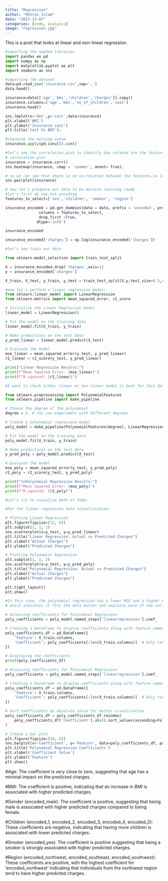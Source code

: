 ```yaml
---
title: "Regression"
author: "Mehran Islam"
date: "2023-12-07"
categories: [code, analysis]
image: "regression.jpg"
---
```


This is a post that looks at linear and non-linear regression.

```python
#importing the needed libraries
import pandas as pd
import numpy as np
import matplotlib.pyplot as plt
import seaborn as sns
```

```python
#importing the dataset
data=pd.read_csv('insurance.csv',sep=',')
data.head()
```

```python
insurance=data[['age','bmi','children','charges']].copy()
insurance.columns=['age','bmi','no_of_children','cost']
insurance.head()
```

```python
sns.lmplot(x='bmi',y='cost',data=insurance)
plt.xlabel('BMI')
plt.ylabel('Insurance cost')
plt.title('Cost Vs BMI');
```

```python
#checking the missing value
insurance.apply(pd.isnull).sum()
```

```python
#let's see the correlation plot to identify how related are the features so that we know which features are important
# correlation plot
insurance = insurance.corr()
sns.heatmap(insurance, cmap = 'summer', annot= True);
```

```python
# so we can see that there is no co-relation between the features,so let's check the pair plots
sns.pairplot(insurance)
```

```python
# now let's preapare our data to be machine learning ready
#let's first do one-hot encoding
features_to_select=['sex','children', 'smoker', 'region']

insurance_encoded = pd.get_dummies(data = data, prefix = 'encoded', prefix_sep='_',
               columns = features_to_select,
               drop_first =True,
              dtype='int8')
```

```python
insurance_encoded
```

```python
insurance_encoded['charges'] = np.log(insurance_encoded['charges'])
```

```python
#let's now train our data

from sklearn.model_selection import train_test_split

X = insurance_encoded.drop('charges',axis=1) 
y = insurance_encoded['charges']

X_train, X_test, y_train, y_test = train_test_split(X,y,test_size=0.3,random_state=23)
```

```python
#now let's perform a linear regression model:
from sklearn.linear_model import LinearRegression
from sklearn.metrics import mean_squared_error, r2_score

# Initialize the Linear Regression model
linear_model = LinearRegression()

# Fit the model on the training data
linear_model.fit(X_train, y_train)

# Make predictions on the test data
y_pred_linear = linear_model.predict(X_test)

# Evaluate the model
mse_linear = mean_squared_error(y_test, y_pred_linear)
r2_linear = r2_score(y_test, y_pred_linear)

print("Linear Regression Results:")
print(f"Mean Squared Error: {mse_linear}")
print(f"R-squared: {r2_linear}")
```

```python
#I want to check either linear or non-linear model is best for this data so I also want to perform a non-linear regression model:

from sklearn.preprocessing import PolynomialFeatures
from sklearn.pipeline import make_pipeline

# Choose the degree of the polynomial
degree = 2  # You can experiment with different degrees

# Create a polynomial regression model
poly_model = make_pipeline(PolynomialFeatures(degree), LinearRegression())

# Fit the model on the training data
poly_model.fit(X_train, y_train)

# Make predictions on the test data
y_pred_poly = poly_model.predict(X_test)

# Evaluate the model
mse_poly = mean_squared_error(y_test, y_pred_poly)
r2_poly = r2_score(y_test, y_pred_poly)

print("\nPolynomial Regression Results:")
print(f"Mean Squared Error: {mse_poly}")
print(f"R-squared: {r2_poly}")
```

```python
#Let's try to visualize both of them:

#For the linear regression data visualizsation:

# Plotting Linear Regression
plt.figure(figsize=(12, 6))
plt.subplot(1, 2, 1)
sns.scatterplot(x=y_test, y=y_pred_linear)
plt.title("Linear Regression: Actual vs Predicted Charges")
plt.xlabel("Actual Charges")
plt.ylabel("Predicted Charges")

```

```python
# Plotting Polynomial Regression
plt.subplot(1, 2, 2)
sns.scatterplot(x=y_test, y=y_pred_poly)
plt.title("Polynomial Regression: Actual vs Predicted Charges")
plt.xlabel("Actual Charges")
plt.ylabel("Predicted Charges")

plt.tight_layout()
plt.show()
```

```python
#In this case, the polynomial regression has a lower MSE and a higher R-squared,
# which indicates it fits the data better and explains more of the variance.
```

```python

# Accessing coefficients for Polynomial Regression
poly_coefficients = poly_model.named_steps['linearregression'].coef_

# Creating a DataFrame to display coefficients along with feature names
poly_coefficients_df = pd.DataFrame({
    'Feature': X_train.columns,
    'Coefficient': poly_coefficients[:len(X_train.columns)]  # Only take coefficients corresponding to original features
})

# Displaying the coefficients
print(poly_coefficients_df)

```

```python
# Accessing coefficients for Polynomial Regression
poly_coefficients = poly_model.named_steps['linearregression'].coef_

# Creating a DataFrame to display coefficients along with feature names
poly_coefficients_df = pd.DataFrame({
    'Feature': X_train.columns,
    'Coefficient': poly_coefficients[:len(X_train.columns)]  # Only take coefficients corresponding to original features
})

# Sort coefficients by absolute value for better visualization
poly_coefficients_df = poly_coefficients_df.reindex(
    poly_coefficients_df['Coefficient'].abs().sort_values(ascending=False).index
)

# Create a bar plot
plt.figure(figsize=(10, 6))
sns.barplot(x='Coefficient', y='Feature', data=poly_coefficients_df, palette='viridis')
plt.title('Polynomial Regression Coefficients')
plt.xlabel('Coefficient Value')
plt.ylabel('Feature')
plt.show()
```

#Age: The coefficient is very close to zero, suggesting that age has a minimal impact on the predicted charges.

#BMI: The coefficient is positive, indicating that an increase in BMI is associated with higher predicted charges.

#Gender (encoded_male): The coefficient is positive, suggesting that being male is associated with higher predicted charges compared to being female.

#Children (encoded_1, encoded_2, encoded_3, encoded_4, encoded_5): These coefficients are negative, indicating that having more children is associated with lower predicted charges.

#Smoker (encoded_yes): The coefficient is positive suggesting that being a smoker is strongly associated with higher predicted charges.

#Region (encoded_northwest, encoded_southeast, encoded_southwest): These coefficients are positive, with the highest coefficient for 'encoded_northwest' indicating that individuals from the northwest region tend to have higher predicted charges.
